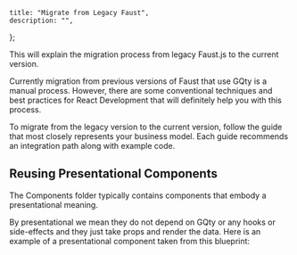 	title: "Migrate from Legacy Faust",
	description: "",
};

This will explain the migration process from legacy Faust.js to the current version.

Currently migration from previous versions of Faust that use GQty is a manual process. However, there are some conventional techniques and best practices for React Development that will definitely help you with this process.

To migrate from the legacy version to the current version, follow the guide that most closely represents your business model. Each guide recommends an integration path along with example code.

## Reusing Presentational Components

The Components folder typically contains components that embody a presentational meaning.

By presentational we mean they do not depend on GQty or any hooks or side-effects and they just take props and render the data. Here is an example of a presentational component taken from this blueprint:
